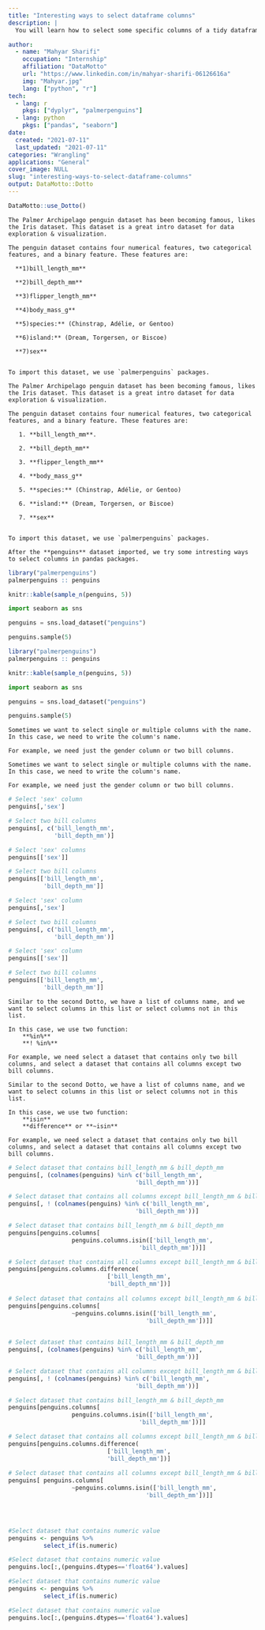 ```yaml
---
title: "Interesting ways to select dataframe columns"
description: |
  You will learn how to select some specific columns of a tidy dataframe professionally.

author:
  - name: "Mahyar Sharifi"
    occupation: "Internship"
    affiliation: "DataMotto"
    url: "https://www.linkedin.com/in/mahyar-sharifi-06126616a"
    img: "Mahyar.jpg"
    lang: ["python", "r"]
tech:
  - lang: r
    pkgs: ["dyplyr", "palmerpenguins"]
  - lang: python
    pkgs: ["pandas", "seaborn"]
date:
  created: "2021-07-11"
  last_updated: "2021-07-11"
categories: "Wrangling"
applications: "General"
cover_image: NULL
slug: "interesting-ways-to-select-dataframe-columns"
output: DataMotto::Dotto
---
```


```r
DataMotto::use_Dotto()
```

<!-- Dot 1, lang: r,python ------------------------------------------------>

```block
The Palmer Archipelago penguin dataset has been becoming famous, likes the Iris dataset. This dataset is a great intro dataset for data exploration & visualization. 

The penguin dataset contains four numerical features, two categorical features, and a binary feature. These features are:

  **1)bill_length_mm**
  
  **2)bill_depth_mm**
  
  **3)flipper_length_mm**
  
  **4)body_mass_g**
  
  **5)species:** (Chinstrap, Adélie, or Gentoo)
  
  **6)island:** (Dream, Torgersen, or Biscoe)
  
  **7)sex**


To import this dataset, we use `palmerpenguins` packages.

```

```block
The Palmer Archipelago penguin dataset has been becoming famous, likes the Iris dataset. This dataset is a great intro dataset for data exploration & visualization. 

The penguin dataset contains four numerical features, two categorical features, and a binary feature. These features are:

   1. **bill_length_mm**.
  
   2. **bill_depth_mm**
  
   3. **flipper_length_mm**
  
   4. **body_mass_g**
  
   5. **species:** (Chinstrap, Adélie, or Gentoo)
  
   6. **island:** (Dream, Torgersen, or Biscoe)
  
   7. **sex**


To import this dataset, we use `palmerpenguins` packages.

After the **penguins** dataset imported, we try some intresting ways to select columns in pandas packages.

```

```r

library("palmerpenguins")
palmerpenguins :: penguins

knitr::kable(sample_n(penguins, 5))

```

```python

import seaborn as sns

penguins = sns.load_dataset("penguins")

penguins.sample(5)

```

```r

library("palmerpenguins")
palmerpenguins :: penguins

knitr::kable(sample_n(penguins, 5))

```


```python

import seaborn as sns

penguins = sns.load_dataset("penguins")

penguins.sample(5)

```

<!-- Dot 2, lang: r,python ------------------------------------------------>

```block

Sometimes we want to select single or multiple columns with the name. In this case, we need to write the column's name.

For example, we need just the gender column or two bill columns.

```

```block

Sometimes we want to select single or multiple columns with the name. In this case, we need to write the column's name.

For example, we need just the gender column or two bill columns.

```

```r

# Select 'sex' column
penguins[,'sex']

# Select two bill columns
penguins[, c('bill_length_mm',
             'bill_depth_mm')]

```

```python

# Select 'sex' columns
penguins[['sex']]

# Select two bill columns
penguins[['bill_length_mm',
          'bill_depth_mm']]

```

```r

# Select 'sex' column
penguins[,'sex']

# Select two bill columns
penguins[, c('bill_length_mm',
             'bill_depth_mm')]

```

```python

# Select 'sex' column
penguins[['sex']]

# Select two bill columns
penguins[['bill_length_mm',
          'bill_depth_mm']]

```

<!-- Dot 3, lang: r,python ------------------------------------------------>

```block

Similar to the second Dotto, we have a list of columns name, and we want to select columns in this list or select columns not in this list.

In this case, we use two function:
    **%in%**
    **! %in%**
    
For example, we need select a dataset that contains only two bill columns, and select a dataset that contains all columns except two bill columns. 
```

```block

Similar to the second Dotto, we have a list of columns name, and we want to select columns in this list or select columns not in this list.

In this case, we use two function:
    **isin**
    **difference** or **~isin**
    
For example, we need select a dataset that contains only two bill columns, and select a dataset that contains all columns except two bill columns. 

```

```r
# Select dataset that contains bill_length_mm & bill_depth_mm
penguins[, (colnames(penguins) %in% c('bill_length_mm', 
                                    'bill_depth_mm'))]

# Select dataset that contains all columns except bill_length_mm & bill_depth_mm
penguins[, ! (colnames(penguins) %in% c('bill_length_mm', 
                                    'bill_depth_mm'))]

```

```python
# Select dataset that contains bill_length_mm & bill_depth_mm
penguins[penguins.columns[
                  penguins.columns.isin(['bill_length_mm',
                                     'bill_depth_mm'])]]

# Select dataset that contains all columns except bill_length_mm & bill_depth_mm _First Way
penguins[penguins.columns.difference(
                            ['bill_length_mm',
                            'bill_depth_mm'])]
                                           
# Select dataset that contains all columns except bill_length_mm & bill_depth_mm _Second Way                                           
penguins[penguins.columns[
                  ~penguins.columns.isin(['bill_length_mm',
                                       'bill_depth_mm'])]]
                                     
```

```r
# Select dataset that contains bill_length_mm & bill_depth_mm
penguins[, (colnames(penguins) %in% c('bill_length_mm', 
                                    'bill_depth_mm'))]

# Select dataset that contains all columns except bill_length_mm & bill_depth_mm
penguins[, ! (colnames(penguins) %in% c('bill_length_mm', 
                                    'bill_depth_mm'))]

```

```python
# Select dataset that contains bill_length_mm & bill_depth_mm
penguins[penguins.columns[
                  penguins.columns.isin(['bill_length_mm',
                                     'bill_depth_mm'])]]

# Select dataset that contains all columns except bill_length_mm & bill_depth_mm _First Way
penguins[penguins.columns.difference(
                            ['bill_length_mm',
                            'bill_depth_mm'])]
                                           
# Select dataset that contains all columns except bill_length_mm & bill_depth_mm _Second Way                                           
penguins[ penguins.columns[
                  ~penguins.columns.isin(['bill_length_mm',
                                       'bill_depth_mm'])]]
                                       
```

<!-- Dot 4, lang: r,python ------------------------------------------------>

```block

```

```block

```

```r
#Select dataset that contains numeric value
penguins <- penguins %>%
          select_if(is.numeric)

```

```python

#Select dataset that contains numeric value
penguins.loc[:,(penguins.dtypes=='float64').values]

```

```r

#Select dataset that contains numeric value
penguins <- penguins %>%
          select_if(is.numeric)

```

```python

#Select dataset that contains numeric value
penguins.loc[:,(penguins.dtypes=='float64').values]

```

<!-- Dot 5, lang: r,python ------------------------------------------------>

```block


```

```block

```

```r

```

```python

```

```r

```

```python

```

<!-- Dot 6, lang: r,python ------------------------------------------------>

```block

```

```block

```

```r

```

```python

```

```r

```

```python

```

